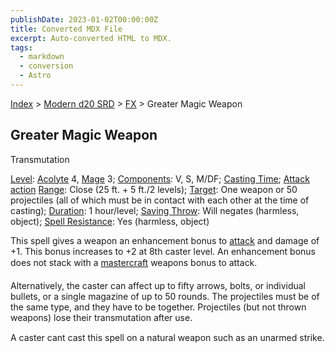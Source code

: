 ```yaml
---
publishDate: 2023-01-02T00:00:00Z
title: Converted MDX File
excerpt: Auto-converted HTML to MDX.
tags:
  - markdown
  - conversion
  - Astro
---
```


[Index](-index) > [Modern d20 SRD](modern-d20-srd-index) > [FX](modern-d20-srd-fx-index) > Greater Magic Weapon

## Greater Magic Weapon

Transmutation

[Level](modern-d20-srd-fx-level): [Acolyte](modern-d20-srd-classes-advanced-acolyte) 4, [Mage](modern-d20-srd-classes-advanced-mage) 3; [Components](modern-d20-srd-fx-components): V, S, M/DF; [Casting Time](modern-d20-srd-fx-casting-time); [Attack action](modern-d20-srd-combat-attack-actions) [Range](modern-d20-srd-fx-range): Close (25 ft. + 5 ft./2 levels); [Target](modern-d20-srd-fx-target): One weapon or 50 projectiles (all of which must be in contact with each other at the time of casting); [Duration](modern-d20-srd-fx-duration): 1 hour/level; [Saving Throw](modern-d20-srd-basics-saving-throws): Will negates (harmless, object); [Spell Resistance](modern-d20-srd-special-abilities-spell-resistance): Yes (harmless, object)

This spell gives a weapon an enhancement bonus to [attack](modern-d20-srd-combat-attack-roll) and damage of +1. This bonus increases to +2 at 8th caster level. An enhancement bonus does not stack with a [mastercraft](modern-d20-srd-equipment-mastercraft-objects) weapons bonus to attack.

Alternatively, the caster can affect up to fifty arrows, bolts, or individual bullets, or a single magazine of up to 50 rounds. The projectiles must be of the same type, and they have to be together. Projectiles (but not thrown weapons) lose their transmutation after use.

A caster cant cast this spell on a natural weapon such as an unarmed strike.
